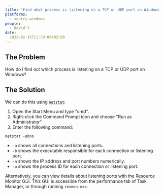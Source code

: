 ```yaml
---
title: 'Find what process is listening on a TCP or UDP port on Windows'
platforms: 
  - sentry.windows
people: 
  - David Y.
date: 
  2023-02-15T11:30:00+02:00
---
```


## The Problem

How do I find out which process is listening on a TCP or UDP port on Windows?

## The Solution

We can do this using [`netstat`](https://learn.microsoft.com/en-us/windows-server/administration/windows-commands/netstat):

1. Open the Start Menu and type "cmd".
2. Right-click the Command Prompt icon and choose "Run as Administrator"
3. Enter the following command:

```
netstat -abno
```

* `-a` shows all connections and listening ports.
* `-b` shows the executable responsible for each connection or listening port.
* `-n` shows the IP address and port numbers numerically.
* `-o` shows the process ID for each connection or listening port.

Alternatively, you can view details about listening ports with the Resource Monitor GUI. This GUI is accessible from the performance tab of Task Manager, or through running `resmon.exe`.
